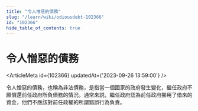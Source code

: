 ```yaml
---
title: "令人憎惡的債務"
slug: "/learn/wiki/odiousdebt-102366"
id: "102366"
hide_table_of_contents: true
---
```



# 令人憎惡的債務

<ArticleMeta id={102366} updatedAt={'2023-09-26 13:59:00'} />
<div className='border-solid border-b border-t-0 my-4 border-[var(--ifm-color-gray-300)]' />

令人憎惡的債務，也稱為非法債務，是指當一個國家的政府發生變化，繼任政府不願償還前任政府所負債務的情況。通常來説，繼任政府認為前任政府挪用了借來的資金，他們不應該對前任政權的所謂錯誤行為負責。
